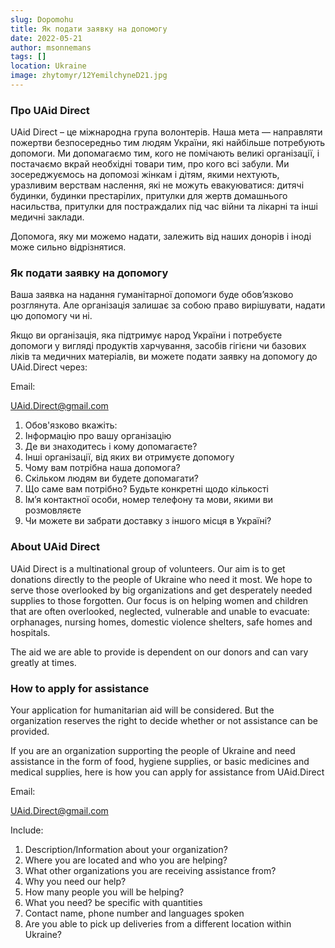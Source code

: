 ```yaml
---
slug: Dopomohu
title: Як подати заявку на допомогу
date: 2022-05-21
author: msonnemans
tags: []
location: Ukraine
image: zhytomyr/12YemilchyneD21.jpg
---
```

### Про UAid Direct

UAid Direct – це міжнародна група волонтерів. Наша мета — направляти пожертви безпосередньо тим людям України, які найбільше потребують допомоги. Ми допомагаємо тим, кого не помічають великі організації, і постачаємо вкрай необхідні товари тим, про кого всі забули. Ми зосереджуємось на допомозі жінкам і дітям, якими нехтують, уразливим верствам наслення, які не можуть евакуюватися: дитячі будинки, будинки престарілих, притулки для жертв домашнього насильства, притулки для постраждалих під час війни та лікарні та інші медичні заклади.

Допомога, яку ми можемо надати, залежить від наших донорів і іноді може сильно відрізнятися.
### Як подати заявку на допомогу 
Ваша заявка на надання гуманітарної допомоги буде обов’язково розглянута. Але організація залишає за собою право вирішувати, надати цю допомогу чи ні.

Якщо ви організація, яка підтримує народ України і потребуєте допомоги у вигляді продуктів харчування, засобів гігієни чи базових ліків та медичних матеріалів, ви можете подати заявку на допомогу до UAid.Direct через:

Email:

UAid.Direct@gmail.com

1.	Обов'язково вкажіть:
2.	Інформацію про вашу організацію
3.	Де ви знаходитесь і кому допомагаєте?
4.	Інші організації, від яких ви отримуєте допомогу
5.	Чому вам потрібна наша допомога?
6.	Скільком людям ви будете допомагати?
7.	Що саме вам потрібно? Будьте конкретні щодо кількості
8.	Ім’я контактної особи, номер телефону та мови, якими ви розмовляєте
9.	Чи можете ви забрати доставку з іншого місця в Україні? 


### About UAid Direct

UAid Direct is a multinational group of volunteers.  Our aim is to get donations directly to the people of Ukraine who need it most.  We hope to serve those overlooked by big organizations and get desperately needed supplies to those forgotten.  Our focus is on helping women and children that are often overlooked, neglected, vulnerable and unable to evacuate: orphanages, nursing homes, domestic violence shelters, safe homes and hospitals.

The aid we are able to provide is dependent on our donors and can vary greatly at times.

### How to apply for assistance

Your application for humanitarian aid will be considered. But the organization reserves the right to decide whether or not assistance can be provided.

If you are an organization supporting the people of Ukraine and need assistance in the form of food, hygiene supplies, or basic medicines and medical supplies, here is how you can apply for assistance from UAid.Direct

Email:

UAid.Direct@gmail.com

Include:
1.	Description/Information about your organization?
2.	Where you are located and who you are helping?
3.	What other organizations you are receiving assistance from?
4.	Why you need our help?
5.	How many people you will be helping?
6.	What you need? be specific with quantities
7.	Contact name, phone number and languages spoken
8.	Are you able to pick up deliveries from a different location within Ukraine?
